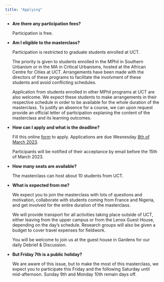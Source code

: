 ---
title: "Applying"
---



-   **Are there any participation fees?**

    Participation is free. 

-   **Am I eligible to the masterclass?**

    Participation is restricted to graduate students enrolled at UCT.
    
    The priority is given to students enrolled in the MPhil in Southern Urbanism or in the MA in Critical Urbanisms, hosted at the African Centre for Cities at UCT. Arrangements have been made with the directors of these programs to facilitate the involvment of these students and avoid conflicting schedules.

    Application from students enrolled in other MPhil programs at UCT are also welcome. We expect these students to make arrangements in their respective schedule in order to be available for the whole duration of the masterclass. To justify an absence for a course, we can upon request provide an official letter of participation explaning the content of the masterclass and its learning outcomes.

-   **How can I apply and what is the deadline?**

    Fill this online [form](https://forms.gle/XaK6pze9b7QvcN2K6) to apply. Applications are due Wesnesday <ins>8th of March 2023</ins>. 
    
    Participants will be notified of their acceptance by email before the 15th of March 2023. 

-   **How many seats are available?**

    The masterclass can host about 10 students from UCT.

-   **What is expected from me?**

    We expect you to join the masterclass with lots of questions and motivation, collaborate with students coming from France and Nigeria, and get involved for the entire duration of the masterclass. 

    We will provide transport for all activities taking place outside of UCT, either leaving from the upper campus or from the Lenox Guest House, depending on the day's schedule. Research groups will also be given a budget to cover travel expenses for fieldwork. 
    
    You will be welcome to join us at the guest house in Gardens for our daily Debrief & Discussion.

-   **But Friday 7th is a public holiday?**

    We are aware of this issue, but to make the most of this masterclass, we expect you to participate this Friday and the following Saturday until mid-afternoon. Sunday 9th and Monday 10th remain days off.
